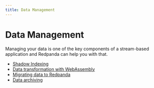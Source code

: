 ```yaml
---
title: Data Management
---
```


# Data Management

Managing your data is one of the key components of a stream-based application and Redpanda can help you with that. 

- [Shadow Indexing](./shadow-indexing)
- [Data transformation with WebAssembly](./data-transform)
- [Migrating data to Redpanda](./data-migration)
- [Data archiving](./data-archiving)